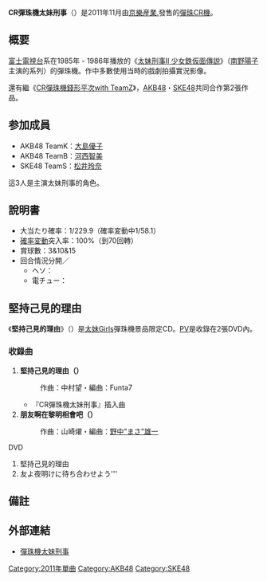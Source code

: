 '''CR彈珠機太妹刑事'''（{{lang-ja|'''CRびっくりぱちんこスケバン刑事'''}}）是2011年11月由[[京樂産業.|京樂産業.]]發售的[[彈珠機|彈珠]][[CR機|CR機]]。

== 概要 ==
[[富士電視台|富士電視台]]系在1985年 - 1986年播放的《[[太妹刑事II_少女鉄仮面傳説|太妹刑事II 少女鉄仮面傳説]]》（[[南野陽子|南野陽子]]主演的系列）的彈珠機。作中多數使用当時的戲劇拍攝實況影像。

還有繼《[[CR彈珠機錢形平次with_TeamZ|CR彈珠機錢形平次with TeamZ]]》，[[AKB48|AKB48]]・[[SKE48|SKE48]]共同合作第2張作品。

== 参加成員 ==

* AKB48 TeamK：[[大島優子|大島優子]]
* AKB48 TeamB：[[河西智美|河西智美]]
* SKE48 TeamS：[[松井玲奈|松井玲奈]]
   
這3人是主演太妹刑事的角色。

== 說明書 ==
* 大当たり確率：1/229.9（確率変動中1/58.1）
* [[確率変動|確率変動]]突入率：100%（到70回轉）
* 賞球數：3&10&15
* 回合情況分開／
** ヘソ：
** 電チュー：

== 堅持己見的理由 ==
{{Infobox Single 
| Name           = 堅持己見的理由
| Artist         = 太妹Girls
| Album          = 
| A-side         = 
| B-side         = 友よ夜明けに待ち合わせよう
| Released       = 2011年
| Format         = [[單曲|單曲]]
| Recorded       = {{JPN}}
| Genre          = 
| Length         = 7:14
| Label          = [[京樂産業.|京樂産業.]]
| Writer         = [[秋元康|秋元康]]（作詞）
| Producer       = 
| Certification  = 
| Chart position = 
| Last single    = -
| This single    = 《'''堅持己見的理由'''》<br/>（2011年）
| Next single    = -
| Misc           = 
}}
《'''堅持己見的理由'''》（{{lang-ja|'''突っ張る理由'''}}）是[[#参加成員|太妹Girls]]彈珠機景品限定CD。[[音樂影片|PV]]是收錄在2張DVD內。

=== 收錄曲 ===
# '''堅持己見的理由（{{lang-ja|突っ張る理由}}）''' 
#: 作曲：中村望・編曲：Funta7
#* 『CR彈珠機太妹刑事』插入曲
# '''朋友啊在黎明相會吧（{{lang-ja|友よ夜明けに待ち合わせよう}}）'''
#: 作曲：山崎燿・編曲：[[野中"まさ"雄一|野中"まさ"雄一]]
; DVD
# 堅持己見的理由
# 友よ夜明けに待ち合わせよう'''

== 備註 ==
{{Reflist}}

== 外部連結 ==
* [http://www.kyoraku.co.jp/product_site/2011/sukebandeka/ 彈珠機太妹刑事]{{Wayback|url=http://www.kyoraku.co.jp/product_site/2011/sukebandeka/ |date=20111011031834 }}

{{AKB48歌曲}}
{{SKE48}}

{{DEFAULTSORT:CR bikkuri pachinko sukebandeka}}
[[Category:2011年單曲|Category:2011年單曲]]
[[Category:AKB48|Category:AKB48]]
[[Category:SKE48|Category:SKE48]]
